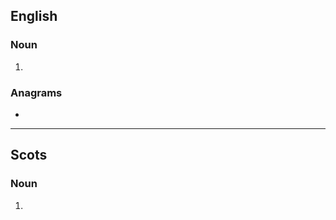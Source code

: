 ==English==

===Noun===
{{head|en|noun plural form}}

# {{plural of|speerit|lang=en}}

===Anagrams===
* {{anagrams|en|a=eeiprsst|respites|spreites}}

----

==Scots==

===Noun===
{{head|sco|noun plural form}}

# {{plural of|speerit|lang=sco}}